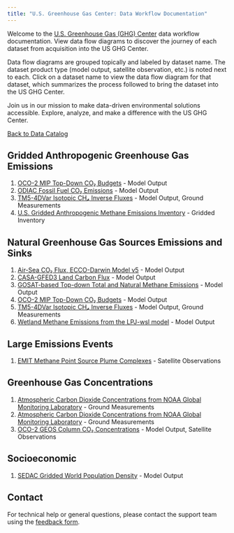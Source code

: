 ```yaml
---
title: "U.S. Greenhouse Gas Center: Data Workflow Documentation"
---
```


Welcome to the [U.S. Greenhouse Gas (GHG) Center](https://earth.gov/ghgcenter) data workflow documentation. View data flow diagrams to discover the journey of each dataset from acquisition into the US GHG Center.

Data flow diagrams are grouped topically and labeled by dataset name. The dataset product type (model output, satellite observation, etc.) is noted next to each. Click on a dataset name to view the data flow diagram for that dataset, which summarizes the process followed to bring the dataset into the US GHG Center.

Join us in our mission to make data-driven environmental solutions accessible.
Explore, analyze, and make a difference with the US GHG Center.

[Back to Data Catalog](https://earth.gov/ghgcenter/data-catalog)

## Gridded Anthropogenic Greenhouse Gas Emissions
1. [OCO-2 MIP Top-Down CO₂ Budgets](data_workflow/oco2-mip-co2budget-yeargrid-v1_Data_Flow.qmd) - Model Output
2. [ODIAC Fossil Fuel CO₂ Emissions](data_workflow/odiac-ffco2-monthgrid-v2022_Data_Flow.qmd) - Model Output
3. [TM5-4DVar Isotopic CH₄ Inverse Fluxes](data_workflow/tm54dvar-ch4flux-monthgrid-v1_Data_Flow.qmd) - Model Output, Ground Measurements
4. [U.S. Gridded Anthropogenic Methane Emissions Inventory](data_workflow/epa-ch4emission-grid-v2express_Data_Flow.qmd) - Gridded Inventory

## Natural Greenhouse Gas Sources Emissions and Sinks
1. [Air-Sea CO₂ Flux, ECCO-Darwin Model v5](data_workflow/eccodarwin-co2flux-monthgrid-v5_Data_Flow.qmd) - Model Output
2. [CASA-GFED3 Land Carbon Flux](data_workflow/casagfed-carbonflux-monthgrid-v3_Data_Flow.qmd) - Model Output
3. [GOSAT-based Top-down Total and Natural Methane Emissions](data_workflow/gosat-based-ch4budget-yeargrid-v1_Data_Flow.qmd) - Model Output
4. [OCO-2 MIP Top-Down CO₂ Budgets](data_workflow/oco2-mip-co2budget-yeargrid-v1_Data_Flow.qmd) - Model Output
5. [TM5-4DVar Isotopic CH₄ Inverse Fluxes](data_workflow/tm54dvar-ch4flux-monthgrid-v1_Data_Flow.qmd) - Model Output, Ground Measurements
6. [Wetland Methane Emissions from the LPJ-wsl model](data_workflow/lpjwsl-wetlandch4-grid-v1_Data_Flow.qmd) - Model Output

## Large Emissions Events
1. [EMIT Methane Point Source Plume Complexes](data_workflow/emit-ch4plume-v1_Data_Flow.qmd) - Satellite Observations

## Greenhouse Gas Concentrations
1. [Atmospheric Carbon Dioxide Concentrations from NOAA Global Monitoring Laboratory](data_workflow/noaa-insitu_Data_Flow.qmd) - Ground Measurements
2. [Atmospheric Carbon Dioxide Concentrations from NOAA Global Monitoring Laboratory](data_workflow/noaa-insitu_Data_Flow.qmd) - Ground Measurements
3. [OCO-2 GEOS Column CO₂ Concentrations](data_workflow/oco2geos-co2-daygrid-v10r_Data_Flow.qmd) - Model Output, Satellite Observations

## Socioeconomic
1. [SEDAC Gridded World Population Density](data_workflow/sedac-popdensity-yeargrid5yr-v4.11_Data_Flow.qmd) - Model Output

## Contact

For technical help or general questions, please contact the support team using the [feedback form](https://docs.google.com/forms/d/e/1FAIpQLSeVWCrnca08Gt_qoWYjTo6gnj1BEGL4NCUC9VEiQnXA02gzVQ/viewform).